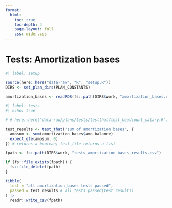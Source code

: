```yaml
---
format:
  html:
    toc: true
    toc-depth: 4
    page-layout: full
    css: wider.css
---    
```


# Tests: Amortization bases


```r
#| label: setup

source(here::here("data-raw", "R", "setup.R"))
DIRS <- set_plan_dirs(PLAN_CONSTANTS)

```

```r

amortization_bases <- readRDS(fs::path(DIRS$work, "amortization_bases.rds"))

```


```r
#| label: tests
#| echo: true

# # here::here("data-raw/plans/tests/testthat/test_headcount_salary.R"),

test_results <- test_that("sum of amortization bases", {
  amosum <- sum(amortization_bases$amo_balance)
  expect_gte(amosum, 0)
}) # returns a boolean; test_file returns a list

```


```r

fpath <- fs::path(DIRS$work, "tests_amortization_bases_results.csv")

if (fs::file_exists(fpath)) {
  fs::file_delete(fpath)
}

tibble(
  test = "all amortization_bases tests passed",
  passed = test_results # all_tests_passed(test_results)
) |>
  readr::write_csv(fpath)

```